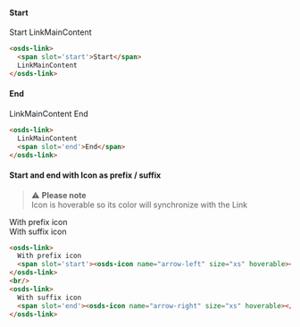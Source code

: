 
#### Start
<Preview>
  <osds-link>
    <span slot='start'>Start</span>
    LinkMainContent
  </osds-link>
</Preview>

```html
<osds-link>
  <span slot='start'>Start</span>
  LinkMainContent
</osds-link>
```

#### End
<Preview>
  <osds-link>
    LinkMainContent
    <span slot='end'>End</span>
  </osds-link>
</Preview>

```html
<osds-link>
  LinkMainContent
  <span slot='end'>End</span>
</osds-link>
```

#### Start and end with Icon as prefix / suffix

> ⚠️️ **Please note**<br />
> Icon is hoverable so its color will synchronize with the Link

<Preview>
  <osds-link>
    With prefix icon
    <span slot='start'><osds-icon name="arrow-left" size="xs" hoverable></osds-icon></span>
  </osds-link>
  <br/>
  <osds-link>
    With suffix icon
    <span slot='end'><osds-icon name="arrow-right" size="xs" hoverable></osds-icon></span>
  </osds-link>
</Preview>

```html
<osds-link>
  With prefix icon
  <span slot='start'><osds-icon name="arrow-left" size="xs" hoverable></osds-icon></span>
</osds-link>
<br/>
<osds-link>
  With suffix icon
  <span slot='end'><osds-icon name="arrow-right" size="xs" hoverable></osds-icon></span>
</osds-link>
```
